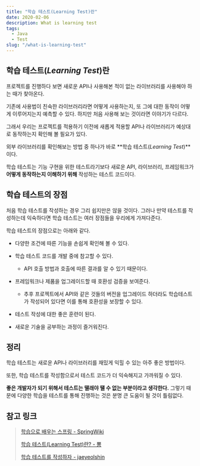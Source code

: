 ```yaml
---
title: "학습 테스트(Learning Test)란"
date: 2020-02-06
description: What is learning test
tags:
  - Java
  - Test
slug: "/what-is-learning-test"
---
```


## 학습 테스트(*Learning Test*)란

프로젝트를 진행하다 보면 새로운 API나 사용해본 적이 없는 라이브러리를 사용해야 하는 때가 찾아온다.

기존에 사용법이 친숙한 라이브러리라면 어떻게 사용하는지, 또 그에 대한 동작이 어떻게 이루어지는지 예측할 수 있다. 하지만 처음 사용해 보는 것이라면 이야기가 다르다.

그래서 우리는 프로젝트를 적용하기 이전에 새롭게 적용할 API나 라이브러리가 예상대로 동작하는지 확인해 볼 필요가 있다.

외부 라이브러리를 확인해보는 방법 중 하나가 바로 **학습 테스트(*Learning Test*)**이다.

학습 테스트는 기능 구현을 위한 테스트라기보다 새로운 API, 라이브러리, 프레임워크가 **어떻게 동작하는지 이해하기 위해** 작성하는 테스트 코드이다.

## 학습 테스트의 장점

처음 학습 테스트를 작성하는 경우 그리 쉽지만은 않을 것이다. 그러나 만약 테스트를 작성하는데 익숙하다면 학습 테스트는 여러 장점들을 우리에게 가져다준다.

학습 테스트의 장점으로는 아래와 같다.

- 다양한 조건에 따른 기능을 손쉽게 확인해 볼 수 있다.

- 학습 테스트 코드를 개발 중에 참고할 수 있다.

    - API 호출 방법과 호출에 따른 결과를 알 수 있기 때문이다.

- 프레임워크나 제품을 업그레이드할 때 호환성 검증을 보여준다.

    - 추후 프로젝트에서 API와 같은 것들의 버전을 업그레이드 하더라도 학습테스트가 작성되어 있다면 이를 통해 호환성을 보장할 수 있다.

- 테스트 작성에 대한 좋은 훈련이 된다.

- 새로운 기술을 공부하는 과정이 즐거워진다.

## 정리

학습 테스트는 새로운 API나 라이브러리를 재밌게 익힐 수 있는 아주 좋은 방법이다.

또한, 학습 테스트를 작성함으로서 테스트 코드가 더 익숙해지고 가까워질 수 있다.

**좋은 개발자가 되기 위해서 테스트는 땔래야 땔 수 없는 부분이라고 생각한다.** 그렇기 때문에 다양한 학습을 테스트를 통해 진행하는 것은 분명 큰 도움이 될 것이 틀림없다.

## 참고 링크

> [학습으로 배우는 스프링 - SpringWiki](https://springwiki.readthedocs.io/en/latest/%ED%95%99%EC%8A%B5%20%ED%85%8C%EC%8A%A4%ED%8A%B8%EB%A1%9C%20%EB%B0%B0%EC%9A%B0%EB%8A%94%20%EC%8A%A4%ED%94%84%EB%A7%81/)
>
> [학습 테스트(Learning Test)란? - 뽕](http://blog.naver.com/PostView.nhn?blogId=kbh3983&logNo=220826785433)
>
> [학습 테스트를 작성하자 - jaeyeolshin](https://jaeyeolshin.github.io/2016-03-13/training-test/)